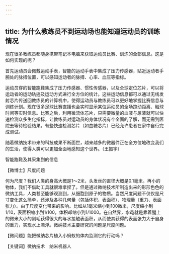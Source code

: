 ```yaml
---
---
---
```

title: 为什么教练员不到运动场也能知道运动员的训练情况
---






现在很多教练员都随身携带笔记本电脑来获取运动员比赛、训炼的全部信息。这是如何实现的呢？

首先运动员会佩戴运动手表，智能的运动手表中集成了压力传感器，贴近运动者手腕处的脉搏位置，可以感知运动者的脉搏、心率、血压等指标。

运动员穿的智能跑鞋集成了压力传感器、惯性传感器，以及全球定位芯片，可以将运动者的运动轨迹及运动方式进行全方位的统计。这些运动信息都可以通过无线发射芯片传送回教练员的计算机中，使得运动员与教练员可以更好地掌握比赛信息与训练计划。现在很多足球比赛直播也会实时显示某位运动员的全场跑动距离、触球时间等实时信息。比赛之后，利用微流体芯片，只需要微量的血液与尿液就可以快速检测众多生化指标，让教练员对运动员的身体状况有个全面的了解，而无需到医院去等待检验结果。有些快速检测芯片（如血糖芯片）已经允许患者在家中自行完成测试。

随着微纳技术带来的科技成果不断面世，越来越多的微器件正在全方位地改变我们的生活，使得人类可以更加全面地感知这个世界。（王振宇）

智能跑鞋及其采集到的信息





【微博士】尺度问题

何为尺度？我们人类的身高大概是1～2米，头发丝的直径大概是0.1毫米。再小的物体，我们不借助工具就很难拿捏了。但是通过微纳技术所制造出来的形形色色的微纳工具，人类甚至能够观测到，从细胞到原子的物质。当然尺度问题不仅仅是尺寸变化这么简单，还涉及各种几何量（包括体积、表面积）、物理量（重力、表面张力）。由于尺度变化带来的影响。比如从1毫米缩小到100微米，尺度缩小到1/10，表面积缩小到1/100，体积却缩小到1/1000。在自然界，水黾就是靠着腿上的微米大小的刚毛获得很大的与水接触表面积，从而使其获得的表面张力大于自身的重力，实现水上漂浮。微纳技术主要研究的问题是尺度问题。

【微问题】能把微纳芯片植入小蚂蚁的体内监测它的行动吗？

【关键词】微纳技术　纳米机器人